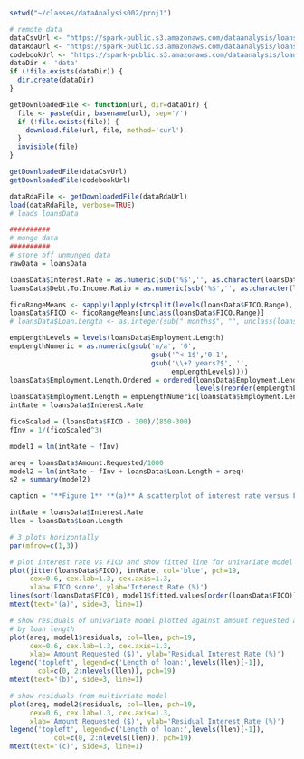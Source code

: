 
```r
setwd("~/classes/dataAnalysis002/proj1")

# remote data
dataCsvUrl <- "https://spark-public.s3.amazonaws.com/dataanalysis/loansData.csv"
dataRdaUrl <- "https://spark-public.s3.amazonaws.com/dataanalysis/loansData.rda"
codebookUrl <- "https://spark-public.s3.amazonaws.com/dataanalysis/loansCodebook.pdf"
dataDir <- 'data'
if (!file.exists(dataDir)) {
  dir.create(dataDir)
}

getDownloadedFile <- function(url, dir=dataDir) {
  file <- paste(dir, basename(url), sep='/')
  if (!file.exists(file)) {
    download.file(url, file, method='curl')
  }
  invisible(file)
}

getDownloadedFile(dataCsvUrl)
getDownloadedFile(codebookUrl)

dataRdaFile <- getDownloadedFile(dataRdaUrl)
load(dataRdaFile, verbose=TRUE)
# loads loansData

##########
# munge data
##########
# store off unmunged data
rawData = loansData

loansData$Interest.Rate = as.numeric(sub('%$','', as.character(loansData$Interest.Rate)))
loansData$Debt.To.Income.Ratio = as.numeric(sub('%$','', as.character(loansData$Debt.To.Income.Ratio)))

ficoRangeMeans <- sapply(lapply(strsplit(levels(loansData$FICO.Range), '-'), as.numeric), mean)
loansData$FICO <- ficoRangeMeans[unclass(loansData$FICO.Range)]
# loansData$Loan.Length <- as.integer(sub(" months$", "", unclass(loansData$Loan.Length)))

empLengthLevels = levels(loansData$Employment.Length)
empLengthNumeric = as.numeric(gsub('n/a', '0',
                                   gsub('^< 1$','0.1', 
                                   gsub('\\+? years?$', '', 
                                        empLengthLevels))))
loansData$Employment.Length.Ordered = ordered(loansData$Employment.Length, 
                                              levels(reorder(empLengthLevels, empLengthNumeric)))
loansData$Employment.Length = empLengthNumeric[loansData$Employment.Length]
intRate = loansData$Interest.Rate
```
```r
ficoScaled = (loansData$FICO - 300)/(850-300)
fInv = 1/(ficoScaled^3)
```
```r
model1 = lm(intRate ~ fInv)
```
```r
areq = loansData$Amount.Requested/1000
model2 = lm(intRate ~ fInv + loansData$Loan.Length + areq)
s2 = summary(model2)
```
```r
caption = "**Figure 1** **(a)** A scatterplot of interest rate versus FICO score. The black line shows the fitted values of the initial linear regression relating interest rate to the inverse cube of the scaled FICO score. **(b)** The residual values from the initial linear regression using just FICO score plotted against the amount requested, colored by loan length. There still is present a linear relationship of the residual values to the amount requested and a separation of values based on loan length (the 60 month loans cluster above the 36 month loans) **&#40;c)** The residual values from the final linear regression taking into account the amount requested and the loan length in addition to the inverse cube of the scaled FICO score.  The residuals are more clustered around 0 and the linear pattern is eliminated."
```
```r
intRate = loansData$Interest.Rate
llen = loansData$Loan.Length

# 3 plots horizontally
par(mfrow=c(1,3))

# plot interest rate vs FICO and show fitted line for univariate model
plot(jitter(loansData$FICO), intRate, col='blue', pch=19,
     cex=0.6, cex.lab=1.3, cex.axis=1.3,
     xlab='FICO score', ylab='Interest Rate (%)')
lines(sort(loansData$FICO), model1$fitted.values[order(loansData$FICO)])
mtext(text='(a)', side=3, line=1)

# show residuals of univariate model plotted against amount requested and colored
# by loan length
plot(areq, model1$residuals, col=llen, pch=19, 
     cex=0.6, cex.lab=1.3, cex.axis=1.3,
     xlab='Amount Requested ($)', ylab='Residual Interest Rate (%)')
legend('topleft', legend=c('Length of loan:',levels(llen)[-1]), 
       col=c(0, 2:nlevels(llen)), pch=19)
mtext(text='(b)', side=3, line=1)

# show residuals from multivriate model
plot(areq, model2$residuals, col=llen, pch=19, 
     cex=0.6, cex.lab=1.3, cex.axis=1.3,
     xlab='Amount Requested ($)', ylab='Residual Interest Rate (%)')
legend('topleft', legend=c('Length of loan:',levels(llen)[-1]), 
           col=c(0, 2:nlevels(llen)), pch=19)
mtext(text='(c)', side=3, line=1)

```
<!-- `r caption` -->